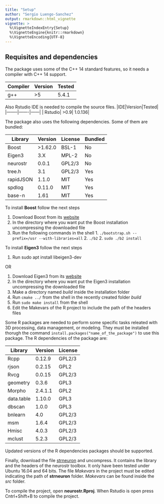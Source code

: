 ```yaml
---
title: "Setup"
author: "Sergio Luengo-Sanchez"
output: rmarkdown::html_vignette
vignette: >
  %\VignetteIndexEntry{Setup}
  %\VignetteEngine{knitr::rmarkdown}
  %\VignetteEncoding{UTF-8}
---
```


## Requisites and dependencies
The package uses some of the C++ 14 standard features, so it needs a compiler with C++ 14 support.

|Compiler|Version|Tested|
|--------|-------|------|
|     g++|     >5| 5.4.1|

Also Rstudio IDE is needed to compile the source files.
|IDE|Version|Tested|
|--------|-------|------|
| Rstudio|   >0.9| 1.0.136|

The package also uses the following dependencies. Some of them are bundled:

|Library|Version|License|Bundled|
|-------|-------|-------|-------|
|  Boost|>1.62.0|  BSL-1|     No|
| Eigen3|    3.X|  MPL-2|     No|
|neurostr| 0.0.1| GPL2/3|     No|
| tree.h|    3.1| GPL2/3|    Yes|
|rapidJSON|1.1.0|    MIT|    Yes|
| spdlog| 0.11.0|    MIT|    Yes|
| base-n|   1.61|    MIT|    Yes|

To install **Boost** follow the next steps

  1. Download Boost from its [website](http://boost.org)
  2. In the directory where you want put the Boost installation uncompressing the downloaded file
  3. Run the following commands in the shell 
    1. `./bootstrap.sh --prefix=/usr --with-libraries=all`
    2. `./b2`
    2. `sudo ./b2 install`
    
To install **Eigen3** follow the next steps
  
  1. Run sudo apt install libeigen3-dev
  
  OR
  
  1. Download Eigen3 from its [website](http://eigen.tuxfamily.org)
  2. In the directory where you want put the Eigen3 installation uncompressing the downloaded file
  3. Make a directory named *build* inside the installation folder
  4. Run `cmake ../` from the shell in the recently created folder *build*
  5. Run `sudo make install` from the shell
  6. Edit the Makevars of the R project to include the path of the headers files

Some R packages are needed to perform some specific tasks releated with 3D processing, data management, or modeling. They must be installed thorugh the command `install.packages("name_of_the_package")` to use this package. The R dependencies of the package are:

|Library|Version|License|
|-------|-------|-------|
|   Rcpp| 0.12.9| GPL2/3|
|  rjson| 0.2.15|   GPL2|
|   Rvcg| 0.0.15| GPL2/3|
|geometry| 0.3.6|   GPL3|
|Morpho |2.4.1.1|   GPL2|
|data.table|1.10.0| GPL3|
| dbscan|  1.0.0|   GPL3|
|bnlearn|    4.0| GPL2/3|
|    msm|  1.6.4| GPL2/3|
|  Hmisc|  4.0.3| GPL2/3|
| mclust|  5.2.3| GPL2/3|

Updated versions of the R dependencies packages should be supported.

Finally, download the file [strneuron](http://cig.fi.upm.es/sites/default/files/software/strneuron/strneuron.tar.gz) and uncompress. It contains the library and the headers of the neurostr toolbox. It only have been tested under Ubuntu 16.04 and 64 bits. The file *Makevars* in the project must be edited indicating the path of **strneuron** folder. *Makevars* can be found inside the *src* folder.

To compile the project, open **neurostr.Rproj**. When Rstudio is open press Cntrl+Shift+B to compile the project.
